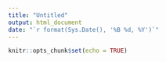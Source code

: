 ```yaml
---
title: "Untitled"
output: html_document
date: "`r format(Sys.Date(), '%B %d, %Y')`"
---
```


```r
knitr::opts_chunk$set(echo = TRUE)
```


